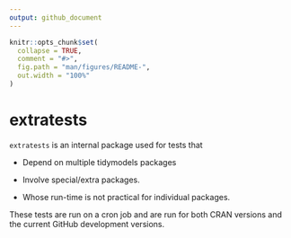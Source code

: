 ```yaml
---
output: github_document
---
```


<!-- README.md is generated from README.Rmd. Please edit that file -->

```r
knitr::opts_chunk$set(
  collapse = TRUE,
  comment = "#>",
  fig.path = "man/figures/README-",
  out.width = "100%"
)
```

# extratests

<!-- badges: start -->
<!-- badges: end -->

`extratests` is an internal package used for tests that

* Depend on multiple tidymodels packages

* Involve special/extra packages.  

* Whose run-time is not practical for individual packages. 

These tests are run on a cron job and are run for both CRAN versions and the current GitHub development versions. 
